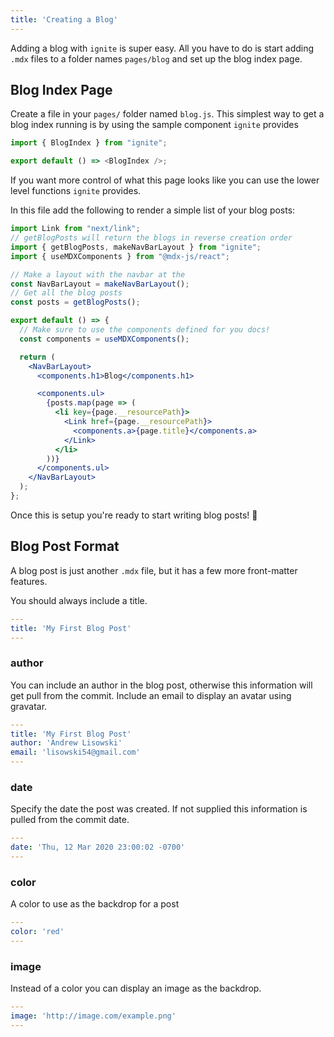 ```yaml
---
title: 'Creating a Blog'
---
```


Adding a blog with `ignite` is super easy.
All you have to do is start adding `.mdx` files to a folder names `pages/blog` and set up the blog index page.

## Blog Index Page

Create a file in your `pages/` folder named `blog.js`.
This simplest way to get a blog index running is by using the sample component `ignite` provides

```js
import { BlogIndex } from "ignite";

export default () => <BlogIndex />;
```

If you want more control of what this page looks like you can use the lower level functions `ignite` provides.

In this file add the following to render a simple list of your blog posts:

```jsx
import Link from "next/link";
// getBlogPosts will return the blogs in reverse creation order
import { getBlogPosts, makeNavBarLayout } from "ignite";
import { useMDXComponents } from "@mdx-js/react";

// Make a layout with the navbar at the
const NavBarLayout = makeNavBarLayout();
// Get all the blog posts
const posts = getBlogPosts();

export default () => {
  // Make sure to use the components defined for you docs!
  const components = useMDXComponents();

  return (
    <NavBarLayout>
      <components.h1>Blog</components.h1>

      <components.ul>
        {posts.map(page => (
          <li key={page.__resourcePath}>
            <Link href={page.__resourcePath}>
              <components.a>{page.title}</components.a>
            </Link>
          </li>
        ))}
      </components.ul>
    </NavBarLayout>
  );
};
```

Once this is setup you're ready to start writing blog posts! :tada:

## Blog Post Format

A blog post is just another `.mdx` file, but it has a few more front-matter features.

You should always include a title.

```yaml
---
title: 'My First Blog Post'
---
```

### author

You can include an author in the blog post, otherwise this information will get pull from the commit.
Include an email to display an avatar using gravatar.

```yaml
---
title: 'My First Blog Post'
author: 'Andrew Lisowski'
email: 'lisowski54@gmail.com'
---
```

### date

Specify the date the post was created.
If not supplied this information is pulled from the commit date.

```yaml
---
date: 'Thu, 12 Mar 2020 23:00:02 -0700'
---
```

### color

A color to use as the backdrop for a post

```yaml
---
color: 'red'
---
```

### image

Instead of a color you can display an image as the backdrop.

```yaml
---
image: 'http://image.com/example.png'
---
```